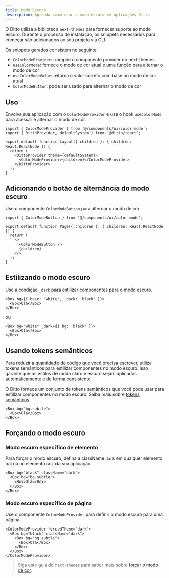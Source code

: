 ```yaml
---
title: Modo Escuro
description: Aprenda como usar o modo escuro em aplicações Ditto
---
```


O Ditto utiliza a biblioteca `next-themes` para fornecer suporte ao modo escuro. Durante o processo de instalação, os snippets necessários para começar são adicionados ao seu projeto via CLI.

Os snippets gerados consistem no seguinte:

- `ColorModeProvider`: compõe o componente provider do next-themes
- `useColorMode`: fornece o modo de cor atual e uma função para alternar o modo de cor
- `useColorModeValue`: retorna o valor correto com base no modo de cor atual
- `ColorModeButton`: pode ser usado para alternar o modo de cor

## Uso

Envolva sua aplicação com o `ColorModeProvider` e use o hook `useColorMode` para acessar e alternar o modo de cor.

```tsx
import { ColorModeProvider } from '@/components/ui/color-mode';
import { DittoProvider, defaultSystem } from '@ditto/react';

export default function Layout({ children }: { children: React.ReactNode }) {
  return (
    <DittoProvider theme={defaultSystem}>
      <ColorModeProvider>{children}</ColorModeProvider>
    </DittoProvider>
  );
}
```

## Adicionando o botão de alternância do modo escuro

Use o componente `ColorModeButton` para alternar o modo de cor.

```tsx
import { ColorModeButton } from '@/components/ui/color-mode';

export default function Page({ children }: { children: React.ReactNode }) {
  return (
    <>
      <ColorModeButton />
      {children}
    </>
  );
}
```

## Estilizando o modo escuro

Use a condição `_dark` para estilizar componentes para o modo escuro.

```tsx
<Box bg={{ base: 'white', _dark: 'black' }}>
  <Box>Olá</Box>
</Box>
```

ou

```tsx
<Box bg="white" _dark={{ bg: 'black' }}>
  <Box>Olá</Box>
</Box>
```

## Usando tokens semânticos

Para reduzir a quantidade de código que você precisa escrever, utilize tokens semânticos para estilizar componentes no modo escuro. Isso garante que os estilos de modo claro e escuro sejam aplicados automaticamente e de forma consistente.

O Ditto fornece um conjunto de tokens semânticos que você pode usar para estilizar componentes no modo escuro. Saiba mais sobre [tokens semânticos](/theming/semantic-tokens).

```tsx
<Box bg="bg.subtle">
  <Box>Olá</Box>
</Box>
```

## Forçando o modo escuro

### Modo escuro específico de elemento

Para forçar o modo escuro, defina a className `dark` em qualquer elemento pai ou no elemento raiz da sua aplicação.

```tsx
<Box bg="black" className="dark">
  <Box bg="bg.subtle">
    <Box>Olá</Box>
  </Box>
</Box>
```

### Modo escuro específico de página

Use o componente `ColorModeProvider` para definir o modo escuro para uma página.

```tsx
<ColorModeProvider forcedTheme="dark">
  <Box bg="black" className="dark">
    <Box bg="bg.subtle">
      <Box>Olá</Box>
    </Box>
  </Box>
</ColorModeProvider>
```

> Siga este guia do `next-themes` para saber mais sobre [forçar o modo de cor](https://github.com/pacocoursey/next-themes#force-page-to-a-theme).

